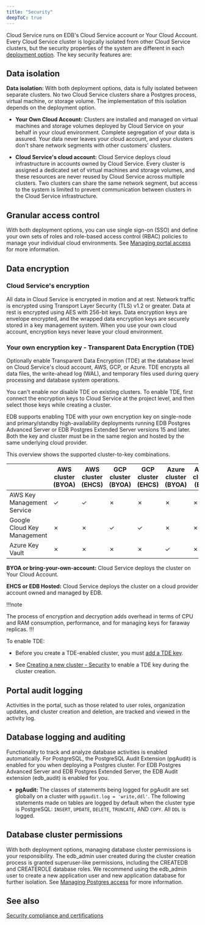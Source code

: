 ```yaml
---
title: "Security"
deepToC: true
---
```


Cloud Service runs on EDB's Cloud Service account or Your Cloud Account. Every Cloud Service cluster is logically isolated from other Cloud Service clusters, but the security properties of the system are different in each [deployment option](/edb-postgres-ai/cloud-service/getting_started/planning/choosing_your_deployment/). The key security features are:

## Data isolation

**Data isolation:** With both deployment options, data is fully isolated between separate clusters. No two Cloud Service clusters share a Postgres process, virtual machine, or storage volume. The implementation of this isolation depends on the deployment option.

-   **Your Own Cloud Account:** Clusters are installed and managed on virtual machines and storage volumes deployed by Cloud Service on your behalf in your cloud environment. Complete segregation of your data is assured. Your data never leaves your cloud account, and your clusters don't share network segments with other customers' clusters.

-   **Cloud Service's cloud account:** Cloud Service deploys cloud infrastructure in accounts owned by Cloud Service. Every cluster is assigned a dedicated set of virtual machines and storage volumes, and these resources are never reused by Cloud Service across multiple clusters. Two clusters can share the same network segment, but access to the system is limited to prevent communication between clusters in the Cloud Service infrastructure.

## Granular access control

With both deployment options, you can use single sign-on (SSO) and define your own sets of roles and role-based access control (RBAC) policies to manage your individual cloud environments. See [Managing portal access](/edb-postgres-ai/console/using/organizations/users/) for more information. 

## Data encryption

### Cloud Service's encryption

All data in Cloud Service is encrypted in motion and at rest. Network traffic is encrypted using Transport Layer Security (TLS) v1.2 or greater. Data at rest is encrypted using AES with 256-bit keys. Data encryption keys are envelope encrypted, and the wrapped data encryption keys are securely stored in a key management system. When you use your own cloud account, encryption keys never leave your cloud environment.

### Your own encryption key - Transparent Data Encryption (TDE)

Optionally enable Transparent Data Encryption (TDE) at the database level on Cloud Service's cloud account, AWS, GCP, or Azure. TDE encrypts all data files, the write-ahead log (WAL), and temporary files used during query processing and database system operations. 

You can't enable nor disable TDE on existing clusters. To enable TDE, first connect the encryption keys to Cloud Service at the project level, and then select those keys while creating a cluster. 

EDB supports enabling TDE with your own encryption key on single-node and primary/standby high-availability deployments running EDB Postgres Advanced Server or EDB Postgres Extended Server versions 15 and later.
Both the key and cluster must be in the same region and hosted by the same underlying cloud provider. 

This overview shows the supported cluster-to-key combinations.

|                             | AWS cluster (BYOA) | AWS cluster (EHCS) | GCP cluster (BYOA) | GCP cluster (EHCS) | Azure cluster (BYOA) | Azure cluster (BAH) |
| --------------------------- | ------------------ | ------------------ | ------------------ | ------------------ | -------------------- | ------------------- |
| AWS Key Management Service  | ✓                  | ✓                  | ✗                  | ✗                  | ✗                    | ✗                   |
| Google Cloud Key Management | ✗                  | ✗                  | ✓                  | ✓                  | ✗                    | ✗                   |
| Azure Key Vault             | ✗                  | ✗                  | ✗                  | ✗                  | ✓                    | ✗                   |

**BYOA or bring-your-own-account:** Cloud Service deploys the cluster on Your Cloud Account.

**EHCS or EDB Hosted:** Cloud Service deploys the cluster on a cloud provider account owned and managed by EDB.

!!!note

   The process of encryption and decryption adds overhead in terms of CPU and RAM consumption, performance, and for managing keys for faraway replicas.
!!!

To enable TDE:

-   Before you create a TDE-enabled cluster, you must [add a TDE key](../../administering_cluster/projects##adding-a-tde-key).

-   See [Creating a new cluster - Security](/edb-postgres-ai/cloud-service/getting_started/creating_cluster/creating_a_cluster/#security) to enable a TDE key during the cluster creation.

## Portal audit logging

Activities in the portal, such as those related to user roles, organization updates, and cluster creation and deletion, are tracked and viewed in the activity log.  

## Database logging and auditing

Functionality to track and analyze database activities is enabled automatically. For PostgreSQL, the PostgreSQL Audit Extension (pgAudit) is enabled for you when deploying a Postgres cluster. For EDB Postgres Advanced Server and EDB Postgres Extended Server, the EDB Audit extension (edb_audit) is enabled for you. 

-   **pgAudit:** The classes of statements being logged for pgAudit are set globally on a cluster with `pgaudit.log = 'write,ddl'`. The following statements made on tables are logged by default when the cluster type is PostgreSQL: `INSERT`, `UPDATE`, `DELETE`, `TRUNCATE`, AND `COPY`. All `DDL` is logged. 

## Database cluster permissions

With both deployment options, managing database cluster permissions is your responsibility. The edb_admin user created during the cluster creation process is granted superuser-like permissions, including the CREATEDB and CREATEROLE database roles. We recommend using the edb_admin user to create a new application user and new application database for further isolation. See [Managing Postgres access](/edb-postgres-ai/cloud-service/using_cluster/postgres_access/database_authentication/) for more information.

## See also

[Security compliance and certifications](compliance_and_certifications/)
